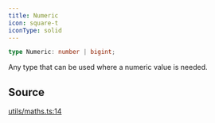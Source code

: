 ```yaml
---
title: Numeric
icon: square-t
iconType: solid
---
```


```ts
type Numeric: number | bigint;
```

Any type that can be used where a numeric value is needed.

## Source

[utils/maths.ts:14](https://github.com/dominant-strategies/quais.js/blob/ec36c527e0c48b8636096bd53c4af25f72470629/src/utils/maths.ts#L14)
